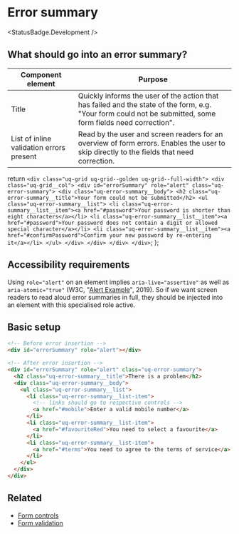 
<Meta of={FormErrorSummaryStories} />

# Error summary

<StatusBadge.Development />

## What should go into an error summary?

| Component element                        | Purpose                                                                                                                                                      |
| ---------------------------------------- | ------------------------------------------------------------------------------------------------------------------------------------------------------------ |
| Title                                    | Quickly informs the user of the action that has failed and the state of the form, e.g. "Your form could not be submitted, some form fields need correction". |
| List of inline validation errors present | Read by the user and screen readers for an overview of form errors. Enables the user to skip directly to the fields that need correction.                    |

  return `
    <div class="uq-grid uq-grid--golden uq-grid--full-width">
      <div class="uq-grid__col">
        <div id="errorSummary" role="alert" class="uq-error-summary">
          <div class="uq-error-summary__body">
            <h2 class="uq-error-summary__title">Your form could not be submitted</h2>
            <ul class="uq-error-summary__list">
              <li class="uq-error-summary__list__item"><a href="#password">Your password is shorter than eight characters</a></li>
              <li class="uq-error-summary__list__item"><a href="#password">Your password does not contain a digit or allowed special character</a></li>
              <li class="uq-error-summary__list__item"><a href="#confirmPassword">Confirm your new password by re-entering it</a></li>
            </ul>
          </div>
        </div>
      </div>
    </div>
  `;
};

<Story of={FormErrorSummaryStories.ErrorSummary_} />

## Accessibility requirements

Using `role="alert"` on an element implies `aria-live="assertive"` as well as
`aria-atomic="true"` (W3C, "[Alert Example](https://www.w3.org/TR/wai-aria-practices-1.1/examples/alert/alert.html.)",
2019\). So if we want screen readers to read aloud error summaries in full, they
should be injected into an element with this specialised role active.

## Basic setup

```html
<!-- Before error insertion -->
<div id="errorSummary" role="alert"></div>

<!-- After error insertion -->
<div id="errorSummary" role="alert" class="uq-error-summary">
  <h2 class="uq-error-summary__title">There is a problem</h2>
  <div class="uq-error-summary__body">
    <ul class="uq-error-summary__list">
      <li class="uq-error-summary__list-item">
        <!-- links should go to respective controls -->
        <a href="#mobile">Enter a valid mobile number</a>
      </li>
      <li class="uq-error-summary__list-item">
        <a href="#favouriteRed">You need to select a favourite</a>
      </li>
      <li class="uq-error-summary__list-item">
        <a href="#terms">You need to agree to the terms of service</a>
      </li>
    </ul>
  </div>
</div>
```

## Related

- [Form controls](/?path=/docs/components-form-controls--input-text)
- [Form validation](/?path=/docs/patterns-form-validation--primary)
